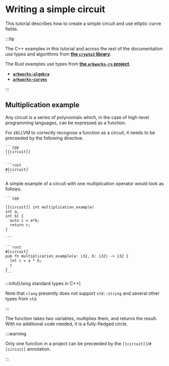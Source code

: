 
# Writing a simple circuit

This tutorial describes how to create a simple circuit and use elliptic curve fields.

:::tip

The C++ examples in this tutorial and across the rest of the documentation use types and algorithms from [**the `crypto3` library**](https://github.com/NilFoundation/crypto3).

The Rust examples use types from [**the `arkworks-rs` project**](https://github.com/arkworks-rs).

- [**`arkworks-algebra`**](https://github.com/NilFoundation/arkworks-algebra.git)
- [**`arkworks-curves`**](https://github.com/NilFoundation/arkworks-curves.git)

:::

## Multiplication example

Any circuit is a series of polynomials which, in the case of high-level programming languages, can be expressed as a function.

For zkLLVM to correctly recognise a function as a circuit, it needs to be preceeded by the following directive.

<Tabs groupId='language'>
  <TabItem value='cpp' label='C++'>

    ```cpp
    [[circuit]]
    ```

  </TabItem>

  <TabItem value='rust' label='Rust'>

    ```rust
    #[circuit]
    ```

  </TabItem>
</Tabs>

A simple example of a circuit with one multiplication operator would look as follows.

<Tabs groupId='language'>
  <TabItem value='cpp' label='C++'>

    ```cpp

    [[circuit]] int multiplication_example(
    int a,
    int b) {
      auto c = a*b;
      return c;
    }

    ```

  </TabItem>

  <TabItem value='rust' label='Rust'>

    ```rust
    #[circuit]
    pub fn multiplication_example(a: i32, b: i32) -> i32 {
      let c = a * b;
      c
    }
    ```

  </TabItem>
</Tabs>

:::info[Using standard types in C++]

Note that `clang` presently does not support `std::string` and several other types from `std`.

:::

The function takes two variables, multiplies them, and returns the result. With no additional code needed, it is a fully-fledged circle.

:::warning

Only one function in a project can be preceeded by the `[[circuit]]`/`#[circuit]` annotation.

:::
